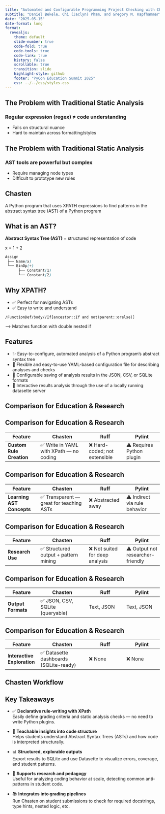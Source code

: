 ```yaml
---
title: "Automated and Configurable Programming Project Checking with Chasten"
subtitle: "Daniel Bekele, Chi (Jaclyn) Pham, and Gregory M. Kapfhammer"
date: "2025-05-15"
date-format: long
format: 
  revealjs:
    theme: default
    slide-number: true
    code-fold: true
    code-tools: true
    code-link: true
    history: false
    scrollable: true
    transition: slide
    highlight-style: github
    footer: "PyCon Education Summit 2025"
    css: ../../css/styles.css
---
```


## The Problem with Traditional Static Analysis

### Regular expression (regex) ≠ code understanding
- Fails on structural nuance
- Hard to maintain across formatting/styles 

## The Problem with Traditional Static Analysis

### AST tools are powerful but complex
- Require managing node types
- Difficult to prototype new rules

## Chasten
A Python program that uses XPATH expressions to find patterns in the abstract syntax tree (AST) of a Python program

## What is an AST?
**Abstract Syntax Tree (AST)** = structured representation of code 

x = 1 + 2

```scss
Assign
 ├── Name(x)
 └── BinOp(+)
      ├── Constant(1)
      └── Constant(2)
```

## Why XPATH?
- ✅ Perfect for navigating ASTs
- ✅ Easy to write and understand

```xpath
/FunctionDef/body//If[ancestor::If and not(parent::orelse)]
```
--> Matches function with double nested if


## Features
- ✨ Easy-to-configure, automated analysis of a Python program's abstract syntax tree
- 📃 Flexible and easy-to-use YAML-based configuration file for describing analyses and checks
- 🚀 Configurable saving of analysis results in the JSON, CSV, or SQLite formats
- 🌄 Interactive results analysis through the use of a locally running datasette server

## Comparison for Education & Research 

## Comparison for Education & Research

| **Feature**                | **Chasten**                           | **Ruff**                      | **Pylint**                   |
|----------------------------|----------------------------------------|-------------------------------|------------------------------|
| **Custom Rule Creation**   | ✅ Write in YAML with XPath — no coding | ❌ Hard-coded; not extensible | ⚠️ Requires Python plugin     |


## Comparison for Education & Research

| **Feature**                | **Chasten**                           | **Ruff**                      | **Pylint**                   |
|----------------------------|----------------------------------------|-------------------------------|------------------------------|
| **Learning AST Concepts**  | ✅ Transparent — great for teaching ASTs | ❌ Abstracted away             | ⚠️ Indirect via rule behavior |

## Comparison for Education & Research

| **Feature**                | **Chasten**                           | **Ruff**                      | **Pylint**                   |
|----------------------------|----------------------------------------|-------------------------------|------------------------------|
| **Research Use**           | ✅ Structured output + pattern mining  | ❌ Not suited for deep analysis | ⚠️ Output not researcher-friendly |

## Comparison for Education & Research

| **Feature**                | **Chasten**                           | **Ruff**                      | **Pylint**                   |
|----------------------------|----------------------------------------|-------------------------------|------------------------------|
| **Output Formats**         | ✅ JSON, CSV, SQLite (queryable)       | Text, JSON                    | Text, JSON                   |

## Comparison for Education & Research

| **Feature**                | **Chasten**                           | **Ruff**                      | **Pylint**                   |
|----------------------------|----------------------------------------|-------------------------------|------------------------------|
| **Interactive Exploration**| ✅ Datasette dashboards (SQLite-ready) | ❌ None                        | ❌ None                       |

## Chasten Workflow

## Key Takeaways


- ✅ **Declarative rule-writing with XPath**  
  Easily define grading criteria and static analysis checks — no need to write Python plugins.

- 🧠 **Teachable insights into code structure**  
  Helps students understand Abstract Syntax Trees (ASTs) and how code is interpreted structurally.

- 📊 **Structured, explorable outputs**  
  Export results to SQLite and use Datasette to visualize errors, coverage, and student patterns.

- 🧪 **Supports research and pedagogy**  
  Useful for analyzing coding behavior at scale, detecting common anti-patterns in student code.

- 📚 **Integrates into grading pipelines**  
  Run Chasten on student submissions to check for required docstrings, type hints, nested logic, etc.

